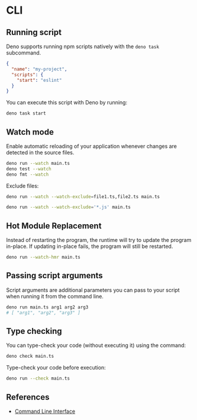 # CLI

## Running script

Deno supports running npm scripts natively with the `deno task` subcommand.

```json title="package.json"
{
  "name": "my-project",
  "scripts": {
    "start": "eslint"
  }
}
```

You can execute this script with Deno by running:
```sh
deno task start
```


## Watch mode

Enable automatic reloading of your application whenever changes are detected in the source files.

```sh
deno run --watch main.ts
deno test --watch
deno fmt --watch
```

Exclude files:
```sh
deno run --watch --watch-exclude=file1.ts,file2.ts main.ts

deno run --watch --watch-exclude='*.js' main.ts
```


## Hot Module Replacement

Instead of restarting the program, the runtime will try to update the program in-place. If updating in-place fails, the program will still be restarted.

```sh
deno run --watch-hmr main.ts
```


## Passing script arguments

Script arguments are additional parameters you can pass to your script when running it from the command line.

```sh
deno run main.ts arg1 arg2 arg3
# [ "arg1", "arg2", "arg3" ]
```


## Type checking

You can type-check your code (without executing it) using the command:

```sh
deno check main.ts
```

Type-check your code before execution:
```sh
deno run --check main.ts
```


## References

- [Command Line Interface](https://docs.deno.com/runtime/getting_started/command_line_interface)